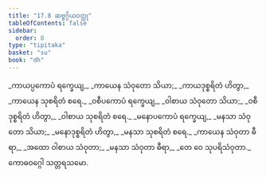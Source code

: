 ```yaml
---
title: "17.8 ဆဗ္ဗဂ္ဂိယဝတ္ထု"
tableOfContents: false
sidebar:
  order: 8
type: "tipitaka"
basket: "su"
book: "dh"
---
```



<DynamicBreadcrumb />

<Division number="231" book="dh">

<Paragraph number="250" type="verses" book="dh">
_ကာယပ္ပကောပံ ရက္ခေယျ,_  
_ကာယေန သံဝုတော သိယာ;_  
_ကာယဒုစ္စရိတံ ဟိတွာ,_  
_ကာယေန သုစရိတံ စရေ._  

</Paragraph>

</Division>
<Division number="232" book="dh">

<Paragraph number="251" type="verses" book="dh">
_ဝစီပကောပံ ရက္ခေယျ,_  
_ဝါစာယ သံဝုတော သိယာ;_  
_ဝစီဒုစ္စရိတံ ဟိတွာ,_  
_ဝါစာယ သုစရိတံ စရေ._  

</Paragraph>

</Division>
<Division number="233" book="dh">

<Paragraph number="252" type="verses" book="dh">
_မနောပကောပံ ရက္ခေယျ,_  
_မနသာ သံဝုတော သိယာ;_  
_မနောဒုစ္စရိတံ ဟိတွာ,_  
_မနသာ သုစရိတံ စရေ._  

</Paragraph>

</Division>
<Division number="234" book="dh">

<Paragraph number="253" type="verses" book="dh">
_ကာယေန သံဝုတာ ဓီရာ,_  
_အထော ဝါစာယ သံဝုတာ;_  
_မနသာ သံဝုတာ ဓီရာ,_  
_တေ ဝေ သုပရိသံဝုတာ._  


</Paragraph>
</Division>

<Paragraph number="254" type="center" book="dh">
ကောဓဝဂ္ဂေါ သတ္တရသမော.
</Paragraph>